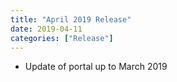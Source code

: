 ```yaml
---
title: "April 2019 Release"
date: 2019-04-11
categories: ["Release"]
---
```


* Update of portal up to March 2019